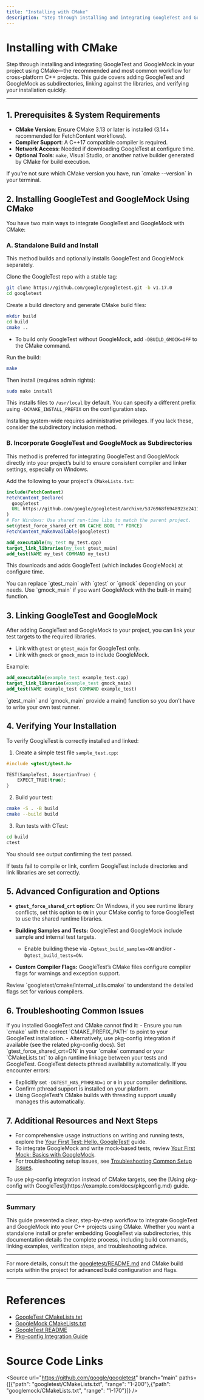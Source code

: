 ```yaml
---
title: "Installing with CMake"
description: "Step through installing and integrating GoogleTest and GoogleMock in your project using CMake—the recommended and most common workflow for cross-platform C++ projects. Includes adding as a subdirectory, linking, and verifying the install."
---
```


# Installing with CMake

Step through installing and integrating GoogleTest and GoogleMock in your project using CMake—the recommended and most common workflow for cross-platform C++ projects. This guide covers adding GoogleTest and GoogleMock as subdirectories, linking against the libraries, and verifying your installation quickly.

---

## 1. Prerequisites & System Requirements

- **CMake Version**: Ensure CMake 3.13 or later is installed (3.14+ recommended for FetchContent workflows).
- **Compiler Support**: A C++17 compatible compiler is required.
- **Network Access**: Needed if downloading GoogleTest at configure time.
- **Optional Tools**: `make`, Visual Studio, or another native builder generated by CMake for build execution.

<Tip>
If you're not sure which CMake version you have, run `cmake --version` in your terminal.
</Tip>

## 2. Installing GoogleTest and GoogleMock Using CMake

You have two main ways to integrate GoogleTest and GoogleMock with CMake:

### A. Standalone Build and Install

This method builds and optionally installs GoogleTest and GoogleMock separately.

<Steps>
<Step title="Clone the Repository">
Clone the GoogleTest repo with a stable tag:

```bash
git clone https://github.com/google/googletest.git -b v1.17.0
cd googletest
```
</Step>
<Step title="Configure the Build">
Create a build directory and generate CMake build files:

```bash
mkdir build
cd build
cmake ..
```

- To build only GoogleTest without GoogleMock, add `-DBUILD_GMOCK=OFF` to the CMake command.
</Step>
<Step title="Build and Install">
Run the build:

```bash
make
```

Then install (requires admin rights):

```bash
sudo make install
```

This installs files to `/usr/local` by default. You can specify a different prefix using `-DCMAKE_INSTALL_PREFIX` on the configuration step.
</Step>
</Steps>

<Warning>
Installing system-wide requires administrative privileges. If you lack these, consider the subdirectory inclusion method.
</Warning>

### B. Incorporate GoogleTest and GoogleMock as Subdirectories

This method is preferred for integrating GoogleTest and GoogleMock directly into your project’s build to ensure consistent compiler and linker settings, especially on Windows.

Add the following to your project's `CMakeLists.txt`:

```cmake
include(FetchContent)
FetchContent_Declare(
  googletest
  URL https://github.com/google/googletest/archive/5376968f6948923e2411081fd9372e71a59d8e77.zip
)
# For Windows: Use shared run-time libs to match the parent project.
set(gtest_force_shared_crt ON CACHE BOOL "" FORCE)
FetchContent_MakeAvailable(googletest)

add_executable(my_test my_test.cpp)
target_link_libraries(my_test gtest_main)
add_test(NAME my_test COMMAND my_test)
```

This downloads and adds GoogleTest (which includes GoogleMock) at configure time.

<Tip>
You can replace `gtest_main` with `gtest` or `gmock` depending on your needs. Use `gmock_main` if you want GoogleMock with the built-in main() function.
</Tip>

## 3. Linking GoogleTest and GoogleMock

After adding GoogleTest and GoogleMock to your project, you can link your test targets to the required libraries.

- Link with `gtest` or `gtest_main` for GoogleTest only.
- Link with `gmock` or `gmock_main` to include GoogleMock.

Example:

```cmake
add_executable(example_test example_test.cpp)
target_link_libraries(example_test gmock_main)
add_test(NAME example_test COMMAND example_test)
```

<Tip>
`gtest_main` and `gmock_main` provide a main() function so you don’t have to write your own test runner.
</Tip>

## 4. Verifying Your Installation

To verify GoogleTest is correctly installed and linked:

1. Create a simple test file `sample_test.cpp`:

```cpp
#include <gtest/gtest.h>

TEST(SampleTest, AssertionTrue) {
    EXPECT_TRUE(true);
}
```

2. Build your test:

```bash
cmake -S . -B build
cmake --build build
```

3. Run tests with CTest:

```bash
cd build
ctest
```

You should see output confirming the test passed.

<Check>
If tests fail to compile or link, confirm GoogleTest include directories and link libraries are set correctly.
</Check>

## 5. Advanced Configuration and Options

- **`gtest_force_shared_crt` option:** On Windows, if you see runtime library conflicts, set this option to `ON` in your CMake config to force GoogleTest to use the shared runtime libraries.

- **Building Samples and Tests:** GoogleTest and GoogleMock include sample and internal test targets.
  - Enable building these via `-Dgtest_build_samples=ON` and/or `-Dgtest_build_tests=ON`.

- **Custom Compiler Flags:** GoogleTest’s CMake files configure compiler flags for warnings and exception support.

<Tip>
Review `googletest/cmake/internal_utils.cmake` to understand the detailed flags set for various compilers.
</Tip>

## 6. Troubleshooting Common Issues

<AccordionGroup title="Common Installation Problems">
<Accordion title="CMake Can't Find GoogleTest Targets">
If you installed GoogleTest and CMake cannot find it:
- Ensure you run `cmake` with the correct `CMAKE_PREFIX_PATH` to point to your GoogleTest installation.
- Alternatively, use pkg-config integration if available (see the related pkg-config docs).
</Accordion>
<Accordion title="Linker Errors Regarding Runtime Libraries on Windows">
Set `gtest_force_shared_crt=ON` in your `cmake` command or your `CMakeLists.txt` to align runtime linkage between your tests and GoogleTest.
</Accordion>
<Accordion title="Pthread-Related Compilation or Link Errors">
GoogleTest detects pthread availability automatically. If you encounter errors:

- Explicitly set `-DGTEST_HAS_PTHREAD=1` or `0` in your compiler definitions.
- Confirm pthread support is installed on your platform.
- Using GoogleTest’s CMake builds with threading support usually manages this automatically.
</Accordion>
</AccordionGroup>

## 7. Additional Resources and Next Steps

- For comprehensive usage instructions on writing and running tests, explore the [Your First Test: Hello, GoogleTest!](https://example.com/getting-started/configuration-and-first-test/hello-world-test) guide.
- To integrate GoogleMock and write mock-based tests, review [Your First Mock: Basics with GoogleMock](https://example.com/getting-started/configuration-and-first-test/first-mock-example).
- For troubleshooting setup issues, see [Troubleshooting Common Setup Issues](https://example.com/getting-started/troubleshooting-and-validation/common-issues).

<Info>
To use pkg-config integration instead of CMake targets, see the [Using pkg-config with GoogleTest](https://example.com/docs/pkgconfig.md) guide.
</Info>

---

### Summary
This guide presented a clear, step-by-step workflow to integrate GoogleTest and GoogleMock into your C++ projects using CMake. Whether you want a standalone install or prefer embedding GoogleTest via subdirectories, this documentation details the complete process, including build commands, linking examples, verification steps, and troubleshooting advice.

---

For more details, consult the [googletest/README.md](https://github.com/google/googletest/blob/main/README.md) and CMake build scripts within the project for advanced build configuration and flags.


---

# References
- [GoogleTest CMakeLists.txt](https://github.com/google/googletest/blob/main/googletest/CMakeLists.txt)
- [GoogleMock CMakeLists.txt](https://github.com/google/googletest/blob/main/googlemock/CMakeLists.txt)
- [GoogleTest README](https://github.com/google/googletest/blob/main/googletest/README.md)
- [Pkg-config Integration Guide](https://example.com/docs/pkgconfig.md)


# Source Code Links
<Source url="https://github.com/google/googletest" branch="main" paths={[{"path": "googletest/CMakeLists.txt", "range": "1-200"},{"path": "googlemock/CMakeLists.txt", "range": "1-170"}]} />
